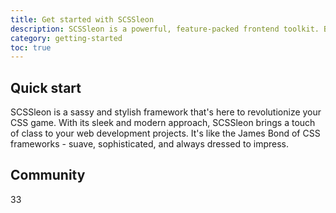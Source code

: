 ```yaml
---
title: Get started with SCSSleon
description: SCSSleon is a powerful, feature-packed frontend toolkit. Build anything from prototype to production in minutes.
category: getting-started
toc: true
---
```

## Quick start
SCSSleon is a sassy and stylish framework that's here to revolutionize your CSS game. With its sleek and modern approach, SCSSleon brings a touch of class to your web development projects. It's like the James Bond of CSS frameworks - suave, sophisticated, and always dressed to impress.

## Community
33
